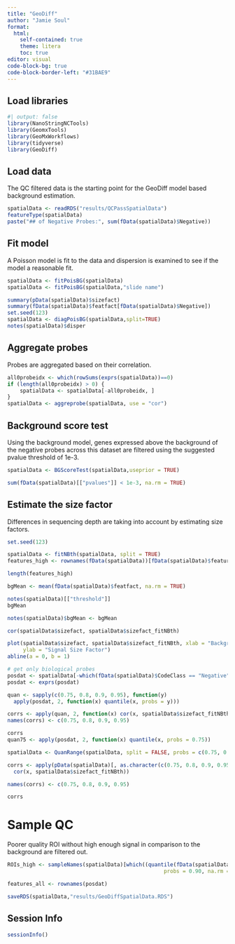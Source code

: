 ```yaml
---
title: "GeoDiff"
author: "Jamie Soul"
format:
  html:
    self-contained: true
    theme: litera
    toc: true
editor: visual
code-block-bg: true
code-block-border-left: "#31BAE9"
---
```


## Load libraries

```r
#| output: false
library(NanoStringNCTools)
library(GeomxTools)
library(GeoMxWorkflows)
library(tidyverse)
library(GeoDiff)

```

## Load data

The QC filtered data is the starting point for the GeoDiff model based background estimation.

```r
spatialData <- readRDS("results/QCPassSpatialData")
featureType(spatialData)
paste("## of Negative Probes:", sum(fData(spatialData)$Negative))
```

## Fit model

A Poisson model is fit to the data and dispersion is examined to see if the model a reasonable fit.

```r
spatialData <- fitPoisBG(spatialData)
spatialData <- fitPoisBG(spatialData,"slide name")

summary(pData(spatialData)$sizefact)
summary(fData(spatialData)$featfact[fData(spatialData)$Negative])
set.seed(123)
spatialData <- diagPoisBG(spatialData,split=TRUE)
notes(spatialData)$disper
```

## Aggregate probes

Probes are aggregated based on their correlation.

```r
all0probeidx <- which(rowSums(exprs(spatialData))==0)
if (length(all0probeidx) > 0) {
    spatialData <- spatialData[-all0probeidx, ]
}
spatialData <- aggreprobe(spatialData, use = "cor")
```

## Background score test

Using the background model, genes expressed above the background of the negative probes across this dataset are filtered using the suggested pvalue threshold of 1e-3.

```r
spatialData <- BGScoreTest(spatialData,useprior = TRUE)

sum(fData(spatialData)[["pvalues"]] < 1e-3, na.rm = TRUE)
```

## Estimate the size factor

Differences in sequencing depth are taking into account by estimating size factors.

```r
set.seed(123)

spatialData <- fitNBth(spatialData, split = TRUE)
features_high <- rownames(fData(spatialData))[fData(spatialData)$feature_high_fitNBth == 1]

length(features_high)

bgMean <- mean(fData(spatialData)$featfact, na.rm = TRUE)

notes(spatialData)[["threshold"]]
bgMean

notes(spatialData)$bgMean <- bgMean

cor(spatialData$sizefact, spatialData$sizefact_fitNBth)

plot(spatialData$sizefact, spatialData$sizefact_fitNBth, xlab = "Background Size Factor",
     ylab = "Signal Size Factor")
abline(a = 0, b = 1)

# get only biological probes
posdat <- spatialData[-which(fData(spatialData)$CodeClass == "Negative"), ]
posdat <- exprs(posdat)

quan <- sapply(c(0.75, 0.8, 0.9, 0.95), function(y)
  apply(posdat, 2, function(x) quantile(x, probs = y)))

corrs <- apply(quan, 2, function(x) cor(x, spatialData$sizefact_fitNBth))
names(corrs) <- c(0.75, 0.8, 0.9, 0.95)

corrs
quan75 <- apply(posdat, 2, function(x) quantile(x, probs = 0.75))

spatialData <- QuanRange(spatialData, split = FALSE, probs = c(0.75, 0.8, 0.9, 0.95))

corrs <- apply(pData(spatialData)[, as.character(c(0.75, 0.8, 0.9, 0.95))], 2, function(x)
  cor(x, spatialData$sizefact_fitNBth))

names(corrs) <- c(0.75, 0.8, 0.9, 0.95)

corrs
```

# Sample QC

Poorer quality ROI without high enough signal in comparison to the background are filtered out.

```r
ROIs_high <- sampleNames(spatialData)[which((quantile(fData(spatialData)[["para"]][, 1],
                                                  probs = 0.90, na.rm = TRUE) -   notes(spatialData)[["threshold"]])*spatialData$sizefact_fitNBth>2)]

features_all <- rownames(posdat)

saveRDS(spatialData,"results/GeoDiffSpatialData.RDS")
```

::: {.callout-note collapse="true"}
## Session Info

```r
sessionInfo()
```
:::
